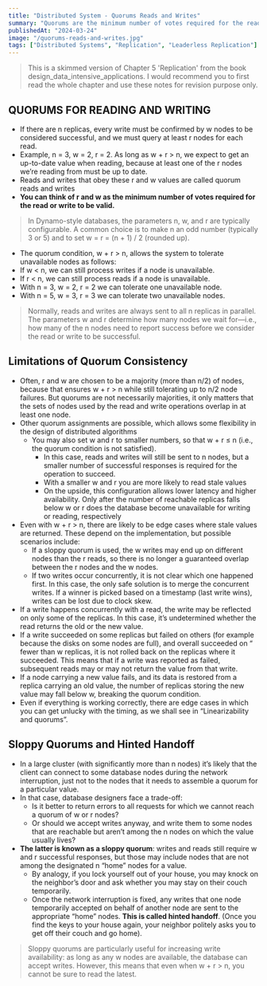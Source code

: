 ```yaml
---
title: "Distributed System - Quorums Reads and Writes"
summary: "Quorums are the minimum number of votes required for the read or write to be valid. In distributed systems, quorums are used to ensure consistency and availability. This post explains how quorums are used in distributed systems."
publishedAt: "2024-03-24"
image: "/quorums-reads-and-writes.jpg"
tags: ["Distributed Systems", "Replication", "Leaderless Replication"]
---
```


> This is a skimmed version of Chapter 5 'Replication' from the book design_data_intensive_applications. I would recommend you to first read the whole chapter and use these notes for revision purpose only.

## QUORUMS FOR READING AND WRITING

- If there are n replicas, every write must be confirmed by w nodes to be considered successful, and we must query at least r nodes for each read.
- Example, n = 3, w = 2, r = 2. As long as w + r > n, we expect to get an up-to-date value when reading, because at least one of the r nodes we’re
reading from must be up to date.
- Reads and writes that obey these r and w values are called quorum reads and writes
- **You can think of r and w as the minimum number of votes required for the read or write to be valid.**

> In Dynamo-style databases, the parameters n, w, and r are typically configurable. A common choice is to make n an odd number (typically 3 or 5) and to set w = r = (n + 1) / 2 (rounded up).

- The quorum condition, w + r > n, allows the system to tolerate unavailable nodes
as follows:
- If w < n, we can still process writes if a node is unavailable.
- If r < n, we can still process reads if a node is unavailable.
- With n = 3, w = 2, r = 2 we can tolerate one unavailable node.
- With n = 5, w = 3, r = 3 we can tolerate two unavailable nodes.

> Normally, reads and writes are always sent to all n replicas in parallel. The parameters w and
r determine how many nodes we wait for—i.e., how many of the n nodes need to report success
before we consider the read or write to be successful.

## Limitations of Quorum Consistency

- Often, r and w are chosen to be a majority (more than n/2) of nodes, because that ensures w + r > n while still tolerating up to n/2 node failures. But quorums are not necessarily majorities, it only matters that the sets of nodes used by the read and write operations overlap in at least one node.
- Other quorum assignments are possible, which allows some flexibility in the design of distributed algorithms
  - You may also set w and r to smaller numbers, so that w + r ≤ n (i.e., the quorum condition is not satisfied).
    - In this case, reads and writes will still be sent to n nodes, but a smaller number of successful responses is required for the operation to succeed.
    - With a smaller w and r you are more likely to read stale values
    - On the upside, this configuration allows lower latency and higher availability.
    Only after the number of reachable replicas falls below w or r does the database become unavailable for writing or reading, respectively
- Even with w + r > n, there are likely to be edge cases where stale values are returned. These depend on the implementation, but possible scenarios include:
  - If a sloppy quorum is used, the w writes may end up on different nodes than the r reads, so there is no longer a guaranteed overlap between the r nodes and the w nodes.
  - If two writes occur concurrently, it is not clear which one happened first. In this case, the only
safe solution is to merge the concurrent writes. If a winner is picked based on a timestamp (last write wins), writes can be lost due to clock skew.
- If a write happens concurrently with a read, the write may be reflected on only some of the replicas. In this case, it’s undetermined whether the read returns the old or the new value.
- If a write succeeded on some replicas but failed on others (for example because the disks on some
nodes are full), and overall succeeded on “ fewer than w replicas, it is not rolled back on the
replicas where it succeeded. This means that if a write was reported as failed, subsequent reads
may or may not return the value from that write.
- If a node carrying a new value fails, and its data is restored from a replica carrying an old
value, the number of replicas storing the new value may fall below w, breaking the quorum
condition.
- Even if everything is working correctly, there are edge cases in which you can get unlucky with
the timing, as we shall see in “Linearizability and quorums”.

## Sloppy Quorums and Hinted Handoff

- In a large cluster (with significantly more than n nodes) it’s likely that the client can connect to some database nodes during the network interruption, just not to the nodes that it needs to assemble a quorum for a particular value.
- In that case, database designers face a trade-off:
  - Is it better to return errors to all requests for which we cannot reach a quorum of w or r nodes?
  - Or should we accept writes anyway, and write them to some nodes that are reachable but aren’t among the n nodes on which the value usually lives?
- **The latter is known as a sloppy quorum**: writes and reads still require w and r successful responses, but those may include nodes that are not among the designated n “home” nodes for a value.
  - By analogy, if you lock yourself out of your house, you may knock on the neighbor’s door and ask whether you may stay on their couch temporarily.
  - Once the network interruption is fixed, any writes that one node temporarily accepted on behalf of another node are sent to the appropriate “home” nodes. **This is called hinted handoff**. (Once you find the keys to your house again, your neighbor politely asks you to get off their couch and go home).

> Sloppy quorums are particularly useful for increasing write availability: as long as any w nodes are available, the database can accept writes. However, this means that even when w + r > n, you cannot be sure to read the latest.

